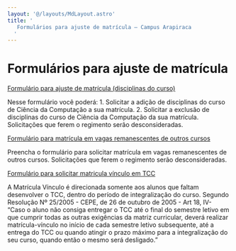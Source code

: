 ```yaml
---
layout: '@/layouts/MdLayout.astro'
title: '
   Formulários para ajuste de matrícula — Campus Arapiraca
  '
---
```






Formulários para ajuste de matrícula
====================================














<a href="https://docs.google.com/forms/d/e/1FAIpQLSfKpDRNfrGGm-6baSqqQKvMSQDsCZ0NUQ1Khrz_6yplohqi-Q/closedform">
 Formulário para ajuste de matrícula (disciplinas do curso)
</a>



 Nesse formulário você poderá: 1. Solicitar a adição de disciplinas do curso de Ciência da Computação a sua matrícula. 2. Solicitar a exclusão de disciplinas do curso de Ciência da Computação da sua matrícula. Solicitações que ferem o regimento serão desconsideradas.
 





<a href="https://docs.google.com/forms/d/e/1FAIpQLSdFSLsHl6Fq403WrX9-uKGRq4UFhcnA0hQVhknYvXeYYAuaDw/closedform">
 Formulário para matrícula em vagas remanescentes de outros cursos
</a>



 Preencha o formulário para solicitar matrícula em vagas remanescentes de outros cursos. Solicitações que ferem o regimento serão desconsideradas.
 





<a href="https://accounts.google.com/v3/signin/identifier?continue=https%3A%2F%2Fdocs.google.com%2Fforms%2Fd%2Fe%2F1FAIpQLSdzM2W2RFfhM5h-KOXGQ2He9PCfPgmQaTK82mu9fiitfv1y4A%2Fviewform%3Fusp%3Dsend_form&amp;followup=https%3A%2F%2Fdocs.google.com%2Fforms%2Fd%2Fe%2F1FAIpQLSdzM2W2RFfhM5h-KOXGQ2He9PCfPgmQaTK82mu9fiitfv1y4A%2Fviewform%3Fusp%3Dsend_form&amp;ifkv=AdF4I774m7j7EpQiZRucjcHhknQk1_9DAJ5sf46vdQREL1ie7T_xmK95y1ic3u_dW2T_NdbTaLEy5Q&amp;ltmpl=forms&amp;osid=1&amp;passive=1209600&amp;service=wise&amp;flowName=WebLiteSignIn&amp;flowEntry=ServiceLogin&amp;dsh=S-1792928679%3A1722388919435654">
 Formulário para solicitar matricula vínculo em TCC
</a>



 A Matrícula Vínculo é direcionada somente aos alunos que faltam desenvolver o TCC, dentro do período de integralização do curso. Segundo Resolução Nº 25/2005 - CEPE, de 26 de outubro de 2005 - Art 18, IV- “Caso o aluno não consiga entregar o TCC até o final do semestre letivo em que cumprir todas as outras exigências da matriz curricular, deverá realizar matrícula-vínculo no início de cada semestre letivo subsequente, até a entrega do TCC ou quando atingir o prazo máximo para a integralização do seu curso, quando então o mesmo será desligado.”
 













